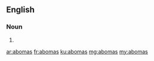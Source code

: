 ==English==

===Noun===
{{head|en}}

# {{plural of|aboma}}

[[ar:abomas]]
[[fr:abomas]]
[[ku:abomas]]
[[mg:abomas]]
[[my:abomas]]